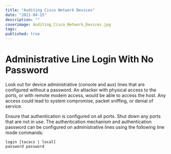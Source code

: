 ```yaml
---
title: "Auditing Cisco Network Devices"
date: "2021-04-15"
description: ""
coverimage: Auditing_Cisco_Network_Devices.jpg
tags: 
published: true
---
```


# Administrative Line Login With No Password

Look out for device administrative (console and aux) lines that are configured without a password. An attacker with physical access to the ports, or with remote modem access, would be able to access the host. Any access could lead to system compromise, packet sniffing, or denial of service.

Ensure that authentication is configured on all ports. Shut down any ports that are not in use.
The authentication mechanism and authentication password can be configured on administrative lines using the following line mode commands:
```
login [tacacs | local]
password password
```